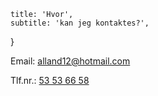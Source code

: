     title: 'Hvor',
    subtitle: 'kan jeg kontaktes?',
}

Email: [alland12@hotmail.com](mailto:alland12@hotmail.com)

Tlf.nr.: [53 53 66 58](tel:+4553536658)
